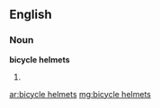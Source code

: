 ==English==

===Noun===
'''bicycle helmets'''

# {{plural of|[[bicycle helmet]]}}

[[ar:bicycle helmets]]
[[mg:bicycle helmets]]